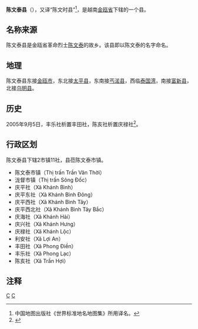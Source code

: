 {{Infobox Settlement
|name                   = 陈文泰县
|settlement_type        = 县
|official_name          = 
|other_name             = 
|native_name            = {{lang|vi|Huyện Trần Văn Thời}}
|nickname               = 
|motto                  = 
|image_skyline          = Cầu bê tông ở Hòn Đá Bạc.jpg
|imagesize              = 
|image_caption          = 
|image_flag             = 
|flag_size              = 
|image_seal             = 
|seal_size              = 
|image_shield           = 
|shield_size            = 
|image_blank_emblem     = 
|blank_emblem_size      = 
|image_map              = {{Infobox mapframe|frame-width=250|zoom=10}}
|mapsize                = 
|map_caption            = 
|image_map1             = 
|mapsize1               = 
|map_caption1           = 
|pushpin_map            = Vietnam
|pushpin_label_position = bottom
|pushpin_map_caption    = 
|pushpin_map1           = 
|pushpin_label_position1= 
|pushpin_map_caption1   = 
|subdivision_type       = 国家
|subdivision_name       = {{flag|Vietnam}}
|subdivision_type1      = [[越南行政区划|省]]
|subdivision_name1      = [[金瓯省|金瓯省]]
|subdivision_type2      = 行政区划
|subdivision_name2      = 2市镇11社
|subdivision_type3      = 
|subdivision_name3      = 
|seat_type              = 县莅
|seat                   = {{link-vi|陈文泰市镇|Trần Văn Thời (thị trấn)}}
|government_type        = 
|leader_title           = 
|leader_name            = 
|leader_title1          = 
|leader_name1           = 
|established_title      = 
|established_date       = 
|area_magnitude         = 
|unit_pref              = 
|area_footnotes         = 
|area_total_km2         = 702.72
|area_land_km2          = 
|area_water_km2         = 
|area_water_percent     = 
|area_urban_km2         = 
|area_metro_km2         = 
|population_as_of       = 2017年
|population_footnotes   = 
|population_note        = 
|population_total       = 190081
|population_density_km2 = auto
|population_metro             = 
|population_density_metro_km2 = 
|population_urban             = 
|population_density_urban_km2 = 
|timezone               = [[越南标准时间|越南标准时间]]
|utc_offset             = +7
|elevation_footnotes    = 
|elevation_m            = 
|coor_type              = 
|coordinates            = 
|postal_code_type       = 
|postal_code            = 
|area_code              = 
|website                = [http://tranvanthoi.camau.gov.vn 陈文泰县电子信息门户网站]
|footnotes              = 
}}
'''陈文泰县'''（{{vie|v='''Huyện Trần Văn Thời'''}}），又译“陈文时县”<ref>中国地图出版社《世界标准地名地图集》所用译名。</ref>，是越南[[金瓯省|金瓯省]]下辖的一个县。

==名称来源==
陈文泰县是金瓯省革命烈士[[陈文泰|陈文泰]]的故乡。该县即以陈文泰的名字命名。

==地理==
陈文泰县东接[[金瓯市|金瓯市]]，东北接[[太平县_(越南)|太平县]]，东南接[[丐渃县|丐渃县]]，西临[[泰国湾|泰国湾]]，南接[[富新县_(金瓯省)|富新县]]，北接[[乌明县|乌明县]]。

==历史==
2005年9月5日，丰乐社析置丰田社，陈亥社析置庆禄社<ref>{{Cite web |url=https://thuvienphapluat.vn/van-ban/Bat-dong-san/Nghi-dinh-113-2005-ND-CP-thanh-lap-xa-thuoc-huyen-Dam-Doi-Tran-Van-Thoi-Thoi-Binh-Nam-Can-tinh-Ca-Mau-3365.aspx |title=Nghị định 113/2005/NĐ-CP về việc thành lập xã thuộc các huyện Đầm Dơi, Trần Văn Thời, Thới Bình và Năm Căn, tỉnh Cà Mau |accessdate=2020-04-16 |archive-date=2020-02-29 |archive-url=https://web.archive.org/web/20200229171028/https://thuvienphapluat.vn/van-ban/Bat-dong-san/Nghi-dinh-113-2005-ND-CP-thanh-lap-xa-thuoc-huyen-Dam-Doi-Tran-Van-Thoi-Thoi-Binh-Nam-Can-tinh-Ca-Mau-3365.aspx |dead-url=no }}</ref>。

==行政区划==
陈文泰县下辖2市镇11社，县莅陈文泰市镇。
*陈文泰市镇（Thị trấn Trần Văn Thời）
*泷督市镇（Thị trấn Sông Đốc）
*庆平社（Xã Khánh Bình）
*庆平东社（Xã Khánh Bình Đông）
*庆平西社（Xã Khánh Bình Tây）
*庆平西北社（Xã Khánh Bình Tây Bắc）
*庆海社（Xã Khánh Hải）
*庆兴社（Xã Khánh Hưng）
*庆禄社（Xã Khánh Lộc）
*利安社（Xã Lợi An）
*丰田社（Xã Phong Điền）
*丰乐社（Xã Phong Lạc）
*陈亥社（Xã Trần Hợi）

==注释==
{{reflist}}

{{金瓯省行政区划}}
{{越南九龙江三角洲之县市镇区域划分}}

[[Category:越南县份|C]]
[[Category:金瓯省|C]]